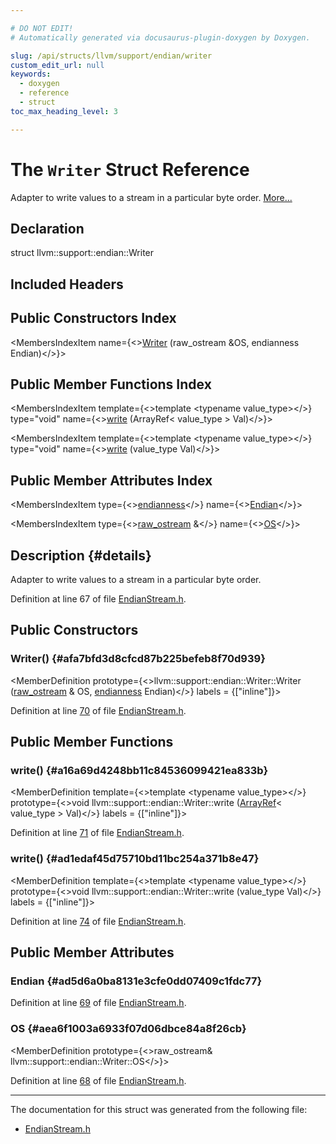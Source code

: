 ```yaml
---

# DO NOT EDIT!
# Automatically generated via docusaurus-plugin-doxygen by Doxygen.

slug: /api/structs/llvm/support/endian/writer
custom_edit_url: null
keywords:
  - doxygen
  - reference
  - struct
toc_max_heading_level: 3

---
```





# The `Writer` Struct Reference

<DoxygenPage pluginConfig={pluginConfig}>

Adapter to write values to a stream in a particular byte order. <a href="#details">More...</a>

## Declaration

<CodeBlock>struct llvm::support::endian::Writer</CodeBlock>

## Included Headers

<IncludesList>
<IncludesListItem
  filePath="llvm/Support/EndianStream.h"
  permalink="/docs/api/files/include/include/llvm/include/llvm/support/endianstream-h"
  isLocal="true" />
</IncludesList>

## Public Constructors Index

<MembersIndex>

<MembersIndexItem
  name={<><a href="#afa7bfd3d8cfcd87b225befeb8f70d939">Writer</a> (raw&#95;ostream &amp;OS, endianness Endian)</>}>
</MembersIndexItem>

</MembersIndex>

## Public Member Functions Index

<MembersIndex>

<MembersIndexItem
  template={<>template &lt;typename value&#95;type&gt;</>}
  type="void"
  name={<><a href="#a16a69d4248bb11c84536099421ea833b">write</a> (ArrayRef&lt; value&#95;type &gt; Val)</>}>
</MembersIndexItem>

<MembersIndexItem
  template={<>template &lt;typename value&#95;type&gt;</>}
  type="void"
  name={<><a href="#ad1edaf45d75710bd11bc254a371b8e47">write</a> (value&#95;type Val)</>}>
</MembersIndexItem>

</MembersIndex>

## Public Member Attributes Index

<MembersIndex>

<MembersIndexItem
  type={<><a href="/docs/api/namespaces/llvm/#ae1e26e57357947b25e392fd18ab000db">endianness</a></>}
  name={<><a href="#ad5d6a0ba8131e3cfe0dd07409c1fdc77">Endian</a></>}>
</MembersIndexItem>

<MembersIndexItem
  type={<><a href="/docs/api/classes/llvm/raw-ostream">raw&#95;ostream</a> &amp;</>}
  name={<><a href="#aea6f1003a6933f07d06dbce84a8f26cb">OS</a></>}>
</MembersIndexItem>

</MembersIndex>

## Description {#details}

Adapter to write values to a stream in a particular byte order.

Definition at line 67 of file <a href="/docs/api/files/include/include/llvm/include/llvm/support/endianstream-h">EndianStream.h</a>.

<SectionDefinition>

## Public Constructors

### Writer() {#afa7bfd3d8cfcd87b225befeb8f70d939}

<MemberDefinition
  prototype={<>llvm::support::endian::Writer::Writer (<a href="/docs/api/classes/llvm/raw-ostream">raw&#95;ostream</a> &amp; OS, <a href="/docs/api/namespaces/llvm/#ae1e26e57357947b25e392fd18ab000db">endianness</a> Endian)</>}
  labels = {["inline"]}>

Definition at line <a href="/docs/api/files/include/include/llvm/include/llvm/support/endianstream-h/#l00070">70</a> of file <a href="/docs/api/files/include/include/llvm/include/llvm/support/endianstream-h">EndianStream.h</a>.
</MemberDefinition>

</SectionDefinition>

<SectionDefinition>

## Public Member Functions

### write() {#a16a69d4248bb11c84536099421ea833b}

<MemberDefinition
  template={<>template &lt;typename value&#95;type&gt;</>}
  prototype={<>void llvm::support::endian::Writer::write (<a href="/docs/api/classes/llvm/arrayref">ArrayRef</a>&lt; value&#95;type &gt; Val)</>}
  labels = {["inline"]}>

Definition at line <a href="/docs/api/files/include/include/llvm/include/llvm/support/endianstream-h/#l00071">71</a> of file <a href="/docs/api/files/include/include/llvm/include/llvm/support/endianstream-h">EndianStream.h</a>.
</MemberDefinition>

### write() {#ad1edaf45d75710bd11bc254a371b8e47}

<MemberDefinition
  template={<>template &lt;typename value&#95;type&gt;</>}
  prototype={<>void llvm::support::endian::Writer::write (value&#95;type Val)</>}
  labels = {["inline"]}>

Definition at line <a href="/docs/api/files/include/include/llvm/include/llvm/support/endianstream-h/#l00074">74</a> of file <a href="/docs/api/files/include/include/llvm/include/llvm/support/endianstream-h">EndianStream.h</a>.
</MemberDefinition>

</SectionDefinition>

<SectionDefinition>

## Public Member Attributes

### Endian {#ad5d6a0ba8131e3cfe0dd07409c1fdc77}

<MemberDefinition
  prototype="endianness llvm::support::endian::Writer::Endian">

Definition at line <a href="/docs/api/files/include/include/llvm/include/llvm/support/endianstream-h/#l00069">69</a> of file <a href="/docs/api/files/include/include/llvm/include/llvm/support/endianstream-h">EndianStream.h</a>.
</MemberDefinition>

### OS {#aea6f1003a6933f07d06dbce84a8f26cb}

<MemberDefinition
  prototype={<>raw&#95;ostream&amp; llvm::support::endian::Writer::OS</>}>

Definition at line <a href="/docs/api/files/include/include/llvm/include/llvm/support/endianstream-h/#l00068">68</a> of file <a href="/docs/api/files/include/include/llvm/include/llvm/support/endianstream-h">EndianStream.h</a>.
</MemberDefinition>

</SectionDefinition>

<hr/>

The documentation for this struct was generated from the following file:

<ul>
<li><a href="/docs/api/files/include/include/llvm/include/llvm/support/endianstream-h">EndianStream.h</a></li>
</ul>

</DoxygenPage>
